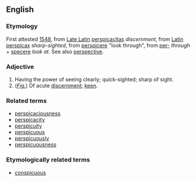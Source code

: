 ==English==
===Etymology===
First attested [[w:1548|1548]], from [[Late Latin]] [[perspicacitas]] ''discernment'', from [[Latin]] [[perspicax]] ''sharp-sighted'', from [[perspicere]] "look through", from [[per-]] ''through'' + [[specere]] ''look at''. See also [[perspective]].
===Adjective===
#Having the power of seeing clearly; quick-sighted; sharp of sight.
#(''[[figurative|Fig.]]'') Of acute [[discernment]]; [[keen]].
===Related terms===
*[[perspicaciousness]]
*[[perspicacity]]
*[[perspicuity]]
*[[perspicuous]]
*[[perspicuously]]
*[[perspicuousness]]

===Etymologically related terms===
*[[conspicuous]]